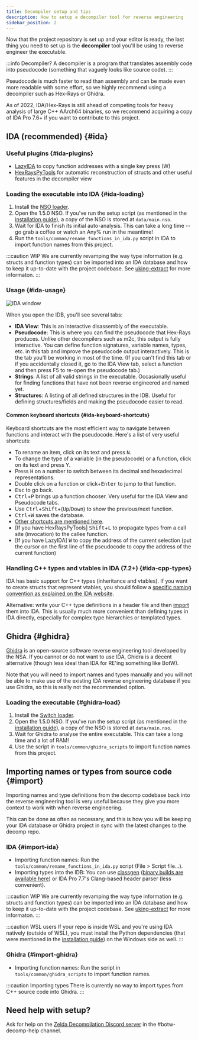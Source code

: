```yaml
---
title: Decompiler setup and tips
description: How to setup a decompiler tool for reverse engineering
sidebar_position: 2
---
```


Now that the project repository is set up and your editor is ready, the last thing you need to set up is the **decompiler** tool you'll be using to reverse engineer the executable.

:::info Decompiler?
A decompiler is a program that translates assembly code into pseudocode (something that vaguely looks like source code).
:::

Pseudocode is much faster to read than assembly and can be made even more readable with some effort, so we highly recommend using a decompiler such as Hex-Rays or Ghidra.

As of 2022, IDA/Hex-Rays is still ahead of competing tools for heavy analysis of large C++ AArch64 binaries,
so we recommend acquiring a copy of IDA Pro 7.6+ if you want to contribute to this project.

## IDA (recommended) {#ida}

### Useful plugins {#ida-plugins}

- [LazyIDA](https://gist.github.com/leoetlino/bdac084a1fb0342b734faecf3ae49df9) to copy function addresses with a single key press (W)
- [HexRaysPyTools](https://github.com/leoetlino/HexRaysPyTools) for automatic reconstruction of structs and other useful features in the decompiler view

### Loading the executable into IDA {#ida-loading}

1. Install the [NSO loader](https://github.com/TSRBerry/nxo64).
2. Open the 1.5.0 NSO. If you've run the setup script (as mentioned in the [installation guide](installation)), a copy of the NSO is stored at `data/main.nso`.
3. Wait for IDA to finish its initial auto-analysis. This can take a long time -- go grab a coffee or watch an Any% run in the meantime!
4. Run the `tools/common/rename_functions_in_ida.py` script in IDA to import function names from this project.

:::caution WIP
We are currently revamping the way type information (e.g. structs and function types) can be imported into an IDA database and how to keep it up-to-date with the project codebase.
See [uking-extract](https://github.com/Pistonight/symbotw/tree/main/packages/uking-extract) for more informaton.
:::

### Usage {#ida-usage}

![IDA window](./decompiler-setup-ida.png)

When you open the IDB, you'll see several tabs:

* **IDA View**: This is an interactive disassembly of the executable.
* **Pseudocode**: This is where you can find the pseudocode that Hex-Rays produces. Unlike other decompilers such as m2c, this output is fully interactive. You can define function signatures, variable names, types, etc. in this tab and improve the pseudocode output interactively. This is the tab you'll be working in most of the time. (If you can't find this tab or if you accidentally closed it, go to the IDA View tab, select a function and then press F5 to re-open the pseudocode tab.)
* **Strings**: A list of all valid strings in the executable. Occasionally useful for finding functions that have not been reverse engineered and named yet.
* **Structures**: A listing of all defined structures in the IDB. Useful for defining structures/fields and making the pseudocode easier to read.

#### Common keyboard shortcuts {#ida-keyboard-shortcuts}

Keyboard shortcuts are the most efficient way to navigate between functions and interact with the pseudocode. Here's a list of very useful shortcuts:

* To rename an item, click on its text and press <kbd>N</kbd>.
* To change the type of a variable (in the pseudocode) or a function, click on its text and press <kbd>Y</kbd>.
* Press <kbd>H</kbd> on a number to switch between its decimal and hexadecimal representations.
* Double click on a function or click+<kbd>Enter</kbd> to jump to that function.
* <kbd>Esc</kbd> to go back.
* <kbd>Ctrl</kbd>+<kbd>P</kbd> brings up a function chooser. Very useful for the IDA View and Pseudocode tabs.
* Use <kbd>Ctrl</kbd>+<kbd>Shift</kbd>+(<kbd>Up</kbd>/<kbd>Down</kbd>) to show the previous/next function.
* <kbd>Ctrl</kbd>+<kbd>W</kbd> saves the database.
* [Other shortcuts are mentioned here](https://www.hex-rays.com/products/ida/support/freefiles/IDA_Pro_Shortcuts.pdf).
* [If you have HexRaysPyTools] <kbd>Shift</kbd>+<kbd>L</kbd> to propagate types from a call site (invocation) to the callee function.
* [If you have LazyIDA] <kbd>W</kbd> to copy the address of the current selection (put the cursor on the first line of the pseudocode to copy the address of the current function)

### Handling C++ types and vtables in IDA (7.2+) {#ida-cpp-types}

IDA has basic support for C++ types (inheritance and vtables). If you want to create structs that represent vtables, you should follow a [specific naming convention as explained on the IDA website](https://www.hex-rays.com/products/ida/support/idadoc/1691.shtml).

Alternative: write your C++ type definitions in a header file and then [import](#import) them into IDA. This is usually much more convenient than defining types in IDA directly, especially for complex type hierarchies or templated types.

## Ghidra {#ghidra}

[Ghidra](https://ghidra-sre.org/) is an open-source software reverse engineering tool developed by the NSA.
If you cannot or do not want to use IDA, Ghidra is a decent alternative (though less ideal than IDA for RE'ing something like BotW).

Note that you will need to import names and types manually and you will not be able to make use of the existing IDA reverse engineering database if you use Ghidra, so this is really not the recommended option.

### Loading the executable {#ghidra-load}

1. Install the [Switch loader](https://github.com/Adubbz/Ghidra-Switch-Loader).
2. Open the 1.5.0 NSO. If you've run the setup script (as mentioned in the [installation guide](installation)), a copy of the NSO is stored at `data/main.nso`.
3. Wait for Ghidra to analyse the entire executable. This can take a long time and a lot of RAM!
4. Use the script in `tools/common/ghidra_scripts` to import function names from this project.

## Importing names or types from source code {#import}

Importing names and type definitions from the decomp codebase back into the reverse engineering tool is very useful because they give you more context to work with when reverse engineering.

This can be done as often as necessary, and this is how you will be keeping your IDA database or Ghidra project in sync with the latest changes to the decomp repo.

### IDA {#import-ida}

* Importing function names: Run the `tools/common/rename_functions_in_ida.py` script (File > Script file...).
* Importing types into the IDB: You can use [classgen](https://github.com/leoetlino/classgen) ([binary builds are available here](https://github.com/leoetlino/classgen/releases/latest)) or IDA Pro 7.7's Clang-based header parser (less convenient).

:::caution WIP
We are currently revamping the way type information (e.g. structs and function types) can be imported into an IDA database and how to keep it up-to-date with the project codebase.
See [uking-extract](https://github.com/Pistonight/symbotw/tree/main/packages/uking-extract) for more informaton.
:::

:::caution WSL users
If your repo is inside WSL and you're using IDA natively (outside of WSL), you must install the Python dependencies (that were mentioned in the [installation guide](installation#set-up-dependencies)) on the Windows side as well.
:::

### Ghidra {#import-ghidra}

* Importing function names: Run the script in `tools/common/ghidra_scripts` to import function names.

:::caution Importing types
There is currently no way to import types from C++ source code into Ghidra.
:::

## Need help with setup?

Ask for help on the [Zelda Decompilation Discord server](https://discord.zelda.deco.mp) in the #botw-decomp-help channel.
